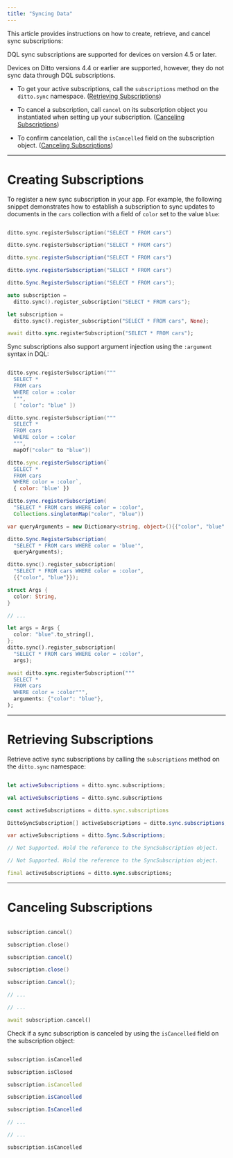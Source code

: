 ```yaml
---
title: "Syncing Data"
---
```


This article provides instructions on how to create, retrieve, and cancel sync subscriptions:

<Warning>
DQL sync subscriptions are supported for devices on version 4.5 or later.

Devices on Ditto versions 4.4 or earlier are supported, however, they do not sync data through DQL subscriptions.
</Warning>

- To get your active subscriptions, call the `subscriptions` method on the `ditto.sync` namespace. ([Retrieving Subscriptions]())

- To cancel a subscription, call `cancel` on its subscription object you instantiated when setting up your subscription. ([Canceling Subscriptions]())

- To confirm cancelation, call the `isCancelled` field on the subscription object. ([Canceling Subscriptions]())

***

# Creating Subscriptions

To register a new sync subscription in your app. For example, the following snippet demonstrates how to establish a subscription to sync updates to documents in the `cars` collection with a field of `color` set to the value `blue`:

<CodeGroup>

```swift Swift

ditto.sync.registerSubscription("SELECT * FROM cars")
```

```kotlin Kotlin
ditto.sync.registerSubscription("SELECT * FROM cars")
```

```javascript JavaScript
ditto.sync.registerSubscription("SELECT * FROM cars")
```

```java Java
ditto.sync.registerSubscription("SELECT * FROM cars")
```

```csharp C#
ditto.Sync.RegisterSubscription("SELECT * FROM cars");
```

```cpp C++
auto subscription =
  ditto.sync().register_subscription("SELECT * FROM cars");
```

```rust Rust
let subscription =
  ditto.sync().register_subscription("SELECT * FROM cars", None);
```

```dart Dart
await ditto.sync.registerSubscription("SELECT * FROM cars");
```

</CodeGroup>

Sync subscriptions also support argument injection using the `:argument` syntax in DQL:

<CodeGroup>

```swift Swift

ditto.sync.registerSubscription("""
  SELECT *
  FROM cars
  WHERE color = :color
  """,
  [ "color": "blue" ])
```

```kotlin Kotlin
ditto.sync.registerSubscription("""
  SELECT *
  FROM cars
  WHERE color = :color
  """,
  mapOf("color" to "blue"))
```

```javascript JavaScript
ditto.sync.registerSubscription(`
  SELECT *
  FROM cars
  WHERE color = :color`,
  { color: 'blue' })
```

```java Java
ditto.sync.registerSubscription(
  "SELECT * FROM cars WHERE color = :color",
  Collections.singletonMap("color", "blue"))
```

```csharp C#
var queryArguments = new Dictionary<string, object>(){{"color", "blue" }};

ditto.Sync.RegisterSubscription(
  "SELECT * FROM cars WHERE color = 'blue'",
  queryArguments);
```

```cpp C++
ditto.sync().register_subscription(
  "SELECT * FROM cars WHERE color = :color",
  {{"color", "blue"}});
```

```rust Rust
struct Args {
  color: String,
}

// ...

let args = Args {
  color: "blue".to_string(),
};
ditto.sync().register_subscription(
  "SELECT * FROM cars WHERE color = :color",
  args);
```

```dart Dart
await ditto.sync.registerSubscription("""
  SELECT *
  FROM cars
  WHERE color = :color""",
  arguments: {"color": "blue"},
);
```

</CodeGroup>

***

# Retrieving Subscriptions

Retrieve active sync subscriptions by calling the `subscriptions` method on the `ditto.sync` namespace:

<CodeGroup>

```swift Swift

let activeSubscriptions = ditto.sync.subscriptions;
```

```kotlin Kotlin
val activeSubscriptions = ditto.sync.subscriptions
```

```javascript JavaScript
const activeSubscriptions = ditto.sync.subscriptions
```

```java Java
DittoSyncSubscription[] activeSubscriptions = ditto.sync.subscriptions;
```

```csharp C#
var activeSubscriptions = ditto.Sync.Subscriptions;
```

```cpp C++
// Not Supported. Hold the reference to the SyncSubscription object.
```

```rust Rust
// Not Supported. Hold the reference to the SyncSubscription object.
```

```dart Dart
final activeSubscriptions = ditto.sync.subscriptions;
```

</CodeGroup>

***

# Canceling Subscriptions

<CodeGroup>

```swift Swift

subscription.cancel()
```

```kotlin Kotlin
subscription.close()
```

```javascript JavaScript
subscription.cancel()
```

```java Java
subscription.close()
```

```csharp C#
subscription.Cancel();
```

```cpp C++
// ...
```

```rust Rust
// ...
```

```dart Dart
await subscription.cancel()
```

</CodeGroup>

Check if a sync subscription is canceled by using the `isCancelled` field on the subscription object:

<CodeGroup>

```swift Swift

subscription.isCancelled
```

```kotlin Kotlin
subscription.isClosed
```

```javascript JavaScript
subscription.isCancelled
```

```java Java
subscription.isCancelled
```

```csharp C#
subscription.IsCancelled
```

```cpp C++
// ...
```

```rust Rust
// ...
```

```dart Dart
subscription.isCancelled
```

</CodeGroup>


